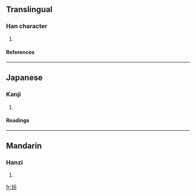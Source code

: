 {{see|總}}

==Translingual==
===Han character===
{{Han char|rn=64|rad=手|as=08|sn=11|four=|canj=手金戈心 (QCIP)}}
# {{defn|Han|sort=手08}}
====References====
{{Han ref|kx=0435.200|dkj=12212|dj=0785.040|hdz=31902.020|uh=6374|ud=25460}}
----
==Japanese==
===Kanji===
{{ja-kanji|grade=|rs=手08}}
# {{defn|Japanese}} 
====Readings====
{{ja-readings|on=[[ふん]] (fun), [[そう]] (sō)|kun=}}
----
==Mandarin==
===Hanzi===
{{cmn-hanzi|pin=[[zǒng]] ([[zong3]])|wg=tsung<sup>3</sup>}}
# {{defn|Mandarin}}

[[fr:捴]]